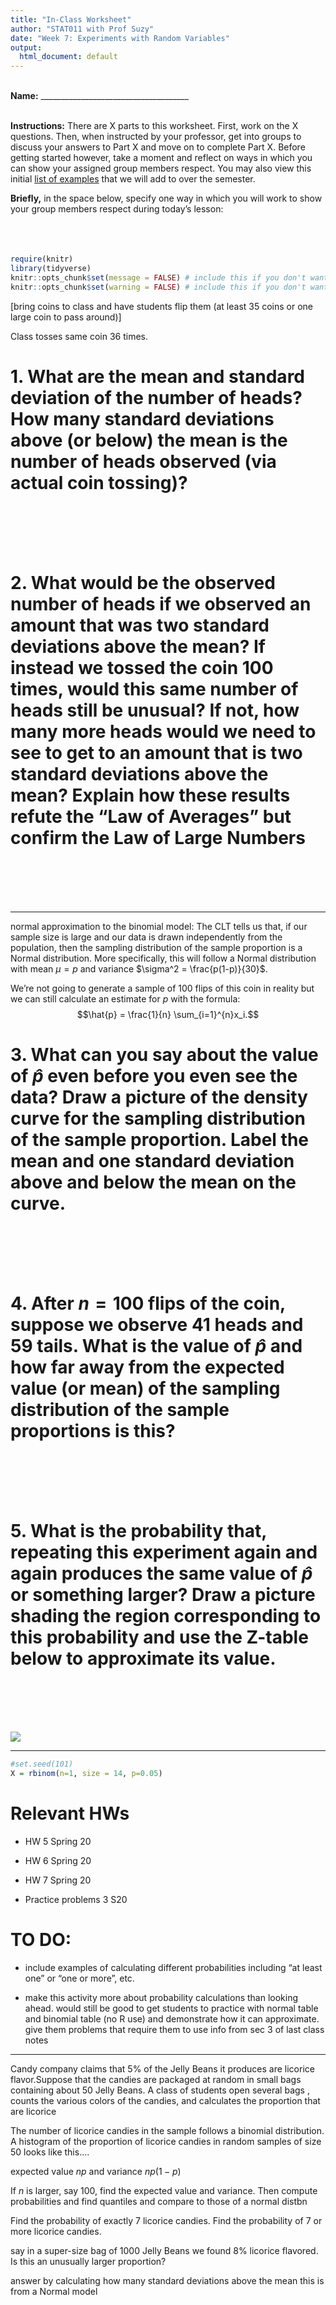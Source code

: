```yaml
---
title: "In-Class Worksheet"
author: "STAT011 with Prof Suzy"
date: "Week 7: Experiments with Random Variables"
output:
  html_document: default
---
```

<br>
**Name:** _____________________________________

<br>
**Instructions:** There are X parts to this worksheet. First, work on the X questions. Then, when instructed by your professor, get into groups to discuss your answers to Part X and move on to complete Part X. Before getting started however, take a moment and reflect on ways in which you can show your assigned group members respect. You may also view this initial [list of examples](https://docs.google.com/document/d/1emP8SiS2IO-_blKdVmVp-CJTr0NLlKG4vzMnphH-P7E/edit?usp=sharing) that we will add to over the semester.

**Briefly,** in the space below, specify one way in which you will work to show your group members respect during today's lesson:
<br>
<br>
<br>
<br>

```r
require(knitr)
library(tidyverse)
knitr::opts_chunk$set(message = FALSE) # include this if you don't want markdown to knit messages
knitr::opts_chunk$set(warning = FALSE) # include this if you don't want markdown to knit warnings
```

[bring coins to class and have students flip them (at least 35 coins or one large coin to pass around)]

Class tosses same coin $36$ times.


# 1.  What are the mean and standard deviation of the number of heads? How many standard deviations above (or below) the mean is the number of heads observed (via actual coin tossing)?


<br>
<br>
<br>
<br>



# 2.  What would be the observed number of heads if we observed an amount that was two standard deviations above the mean? If instead we tossed the coin $100$ times, would this same number of heads still be unusual? If not, how many more heads would we need to see to get to an amount that is two standard deviations above the mean? Explain how these results refute the “Law of Averages” but confirm the Law of Large Numbers

<br>
<br>
<br>
<br>



***

normal approximation to the binomial model:
The CLT tells us that, if our sample size is large and our data is drawn independently from the population, then the sampling distribution of the sample proportion is a Normal distribution. More specifically, this will follow a Normal distribution with mean $\mu = p$ and variance $\sigma^2 = \frac{p(1-p)}{30}$.

We're not going to generate a sample of $100$ flips of this coin in reality but we can still calculate an estimate for $p$ with the formula:
$$\hat{p} = \frac{1}{n} \sum_{i=1}^{n}x_i.$$

# 3. What can you say about the value of $\hat{p}$ even before you even see the data? Draw a picture of the density curve for the sampling distribution of the sample proportion. Label the mean and one standard deviation above and below the mean on the curve.


<br>
<br>
<br>
<br>
 


# 4. After $n=100$ flips of the coin, suppose we observe $41$ heads and $59$ tails. What is the value of $\hat{p}$ and how far away from the expected value (or mean) of the sampling distribution of the sample proportions is this? 

<br>
<br>
<br>
<br>


# 5.  What is the probability that, repeating this experiment again and again produces the same value of $\hat{p}$ or something larger? Draw a picture shading the region corresponding to this probability and use the Z-table below to approximate its value.


<br>
<br>
<br>
<br>



![](./images/wk7-ztable.png)




*** 

```r
#set.seed(101)
X = rbinom(n=1, size = 14, p=0.05)

```


# Relevant HWs 

* HW 5 Spring 20

* HW 6 Spring 20 

* HW 7 Spring 20 

* Practice problems 3 S20 

# TO DO: 

* include examples of calculating different probabilities including "at least one" or "one or more", etc. 

* make this activity more about probability calculations than looking ahead. would still be good to get students to practice with normal table and binomial table (no R use) and demonstrate how it can approximate. give them problems that require them to use info from sec 3 of last class notes 

***

Candy company claims that 5\% of the Jelly Beans it produces are licorice flavor.Suppose that the candies are packaged at random in small bags containing about 50 Jelly Beans. A class of students open several bags , counts the various colors of the candies, and calculates the proportion that are licorice 

The number of licorice candies in the sample follows a binomial distribution. A histogram of the proportion of licorice candies in random samples of size 50 looks like this.... 

expected value $np$ and variance $np(1-p)$ 


If $n$ is larger, say $100$, find the expected value and variance. Then compute probabilities and find quantiles and compare to those of a normal distbn  

Find the probability of exactly 7 licorice candies. Find the probability of 7 or more licorice candies.


say in a super-size bag of 1000 Jelly Beans we found $8\%$ licorice flavored. Is this an unusually larger proportion? 

answer by calculating how many standard deviations above the mean this is from a Normal model 

